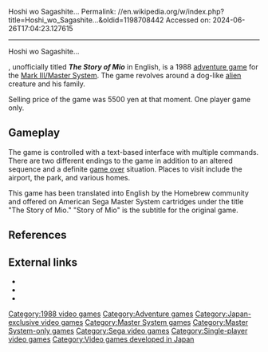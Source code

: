 Hoshi wo Sagashite...
Permalink: //en.wikipedia.org/w/index.php?title=Hoshi_wo_Sagashite...&oldid=1198708442
Accessed on: 2024-06-26T17:04:23.127615



------
Hoshi wo Sagashite...
{{Multiple issues|
{{notability|products|date=March 2013}}
{{unreferenced|date=March 2013}}
}}

{{Infobox video game
|title=Hoshi wo Sagashite
|image=[[File:Hoshi wo Hagashite.jpg|frameless|Hoshi wo Sagashite...]]
|caption=Cover Art
|developer=[[Sega]]
|writer=Miki Morimoto
|artist=[[Rieko Kodama]]
|publisher=Sega
|released={{vgrelease|JP|April 2, 1988}}
|genre=[[Adventure game|Adventure]]
|modes=[[Single-player]]
|platforms=[[Master System]]
}}

{{nihongo|'''''Hoshi wo Sagashite...'''''|星をさがして…|"Searching for the Stars"}}, unofficially titled '''''The Story of Mio''''' in English, is a 1988 [[adventure game]] for the [[Master System|Mark III/Master System]]. The game revolves around a dog-like [[Extraterrestrial life|alien]] creature and his family.

Selling price of the game was 5500 yen at that moment. One player game only.

==Gameplay==
The game is controlled with a text-based interface with multiple commands. There are two different endings to the game in addition to an altered sequence and a definite [[game over]] situation. Places to visit include the airport, the park, and various homes.

This game has been translated into English by the Homebrew community and offered on American Sega Master System cartridges {{Citation needed|reason=Source for release as commercial cartridge is missing|date=August 2018}} under the title "The Story of Mio." "Story of Mio" is the subtitle for the original game.

==References==
{{reflist}}

==External links==
*{{MobyGames|id=/hoshi-o-sagashite}}
*{{vndb|3017}}
*{{IAg|segasms_Hoshi_wo_Sagashite..._1988_Sega_JP}}

[[Category:1988 video games]]
[[Category:Adventure games]]
[[Category:Japan-exclusive video games]]
[[Category:Master System games]]
[[Category:Master System-only games]]
[[Category:Sega video games]]
[[Category:Single-player video games]]
[[Category:Video games developed in Japan]]


{{adventure-videogame-stub}}